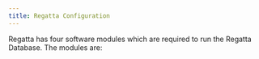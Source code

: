 ---
title: Regatta Configuration
---

Regatta has four software modules which are required to run the Regatta Database. The 
modules are:
